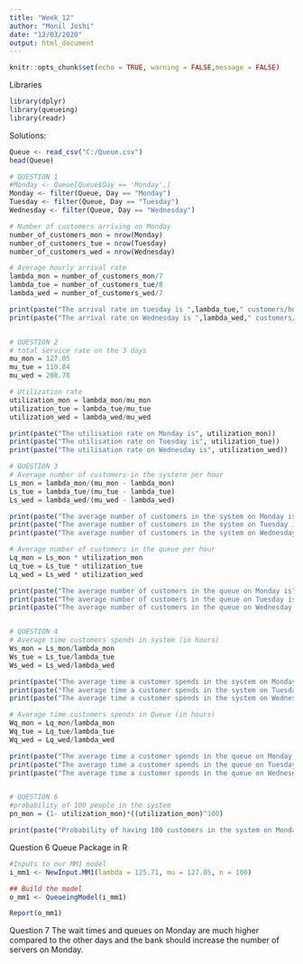 ```yaml
---
title: "Week_12"
author: "Monil Joshi"
date: "12/03/2020"
output: html_document
---
```


```r
knitr::opts_chunk$set(echo = TRUE, warning = FALSE,message = FALSE)
```

Libraries
```r
library(dplyr)
library(queueing)
library(readr)
```


Solutions:
```r
Queue <- read_csv("C:/Queue.csv")
head(Queue)

# QUESTION 1
#Monday <- Queue[Queue$Day == 'Monday',]
Monday <- filter(Queue, Day == "Monday")
Tuesday <- filter(Queue, Day == "Tuesday")
Wednesday <- filter(Queue, Day == "Wednesday")

# Number of customers arriving on Monday
number_of_customers_mon = nrow(Monday)
number_of_customers_tue = nrow(Tuesday)
number_of_customers_wed = nrow(Wednesday)

# Average hourly arrival rate
lambda_mon = number_of_customers_mon/7
lambda_tue = number_of_customers_tue/8
lambda_wed = number_of_customers_wed/7

print(paste("The arrival rate on tuesday is ",lambda_tue," customers/hour"))
print(paste("The arrival rate on Wednesday is ",lambda_wed," customers/hour"))


# QUESTION 2
# total service rate on the 3 days
mu_mon = 127.05
mu_tue = 110.84
mu_wed = 208.78

# Utilization rate
utilization_mon = lambda_mon/mu_mon
utilization_tue = lambda_tue/mu_tue
utilization_wed = lambda_wed/mu_wed

print(paste("The utilisation rate on Monday is", utilization_mon))
print(paste("The utilisation rate on Tuesday is", utilization_tue))
print(paste("The utilisation rate on Wednesday is", utilization_wed))

# QUESTION 3
# Average number of customers in the systerm per hour
Ls_mon = lambda_mon/(mu_mon - lambda_mon)
Ls_tue = lambda_tue/(mu_tue - lambda_tue)
Ls_wed = lambda_wed/(mu_wed - lambda_wed)

print(paste("The average number of customers in the system on Monday is", Ls_mon))
print(paste("The average number of customers in the system on Tuesday is", Ls_tue))
print(paste("The average number of customers in the system on Wednesday is", Ls_wed))

# Average number of customers in the queue per hour
Lq_mon = Ls_mon * utilization_mon
Lq_tue = Ls_tue * utilization_tue
Lq_wed = Ls_wed * utilization_wed

print(paste("The average number of customers in the queue on Monday is", Lq_mon))
print(paste("The average number of customers in the queue on Tuesday is", Lq_tue))
print(paste("The average number of customers in the queue on Wednesday is", Lq_wed))


# QUESTION 4
# Average time customers spends in system (in hours)
Ws_mon = Ls_mon/lambda_mon 
Ws_tue = Ls_tue/lambda_tue
Ws_wed = Ls_wed/lambda_wed

print(paste("The average time a customer spends in the system on Monday is", Ws_mon))
print(paste("The average time a customer spends in the system on Tuesday is", Ws_tue))
print(paste("The average time a customer spends in the system on Wednesday is", Ws_wed))

# Average time customers spends in Queue (in hours)
Wq_mon = Lq_mon/lambda_mon
Wq_tue = Lq_tue/lambda_tue
Wq_wed = Lq_wed/lambda_wed

print(paste("The average time a customer spends in the queue on Monday is", Ws_mon))
print(paste("The average time a customer spends in the queue on Tuesday is", Ws_tue))
print(paste("The average time a customer spends in the queue on Wednesday is", Ws_wed))


# QUESTION 6
#probability of 100 people in the system
pn_mon = (1- utilization_mon)*((utilization_mon)^100)

print(paste("Probability of having 100 customers in the system on Monday",pn_mon))

```

Question 6
Queue Package in R
```r
#Inputs to our MM1 model
i_mm1 <- NewInput.MM1(lambda = 125.71, mu = 127.05, n = 100)

## Build the model
o_mm1 <- QueueingModel(i_mm1)

Report(o_mm1)

```

Question 7
The wait times and queues on Monday are much higher compared to the other days and the bank should increase the number of servers on Monday.